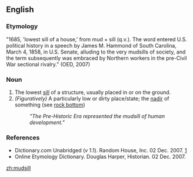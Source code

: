 ==English==

===Etymology===
"1685, 'lowest sill of a house,' from mud + sill (q.v.). The word entered U.S. political history in a speech by James M. Hammond of South Carolina, March 4, 1858, in U.S. Senate, alluding to the very mudsills of society, and the term subsequently was embraced by Northern workers in the pre-Civil War sectional rivalry." (OED, 2007)

===Noun===
{{en-noun}}

# The lowest [[sill]] of a structure, usually placed in or on the ground.
# ''(Figuratively)'' A particularly low or dirty place/state; the [[nadir]] of something (see [[rock bottom]])
#: ''"The Pre-Historic Era represented the mudsill of human development."''
===References===

*Dictionary.com Unabridged (v 1.1). Random House, Inc. 02 Dec. 2007. [http://dictionary.reference.com/browse/mudsill]
*Online Etymology Dictionary. Douglas Harper, Historian. 02 Dec. 2007.

[[zh:mudsill]]
